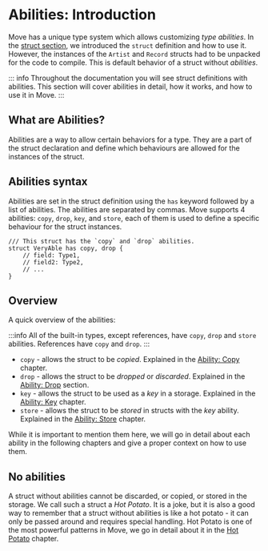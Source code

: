 # Abilities: Introduction

Move has a unique type system which allows customizing _type abilities_.
In the [struct section](./struct.mdx), we introduced the `struct` definition and how to use it.
However, the instances of the `Artist` and `Record` structs had to be unpacked for the code to
compile. This is default behavior of a struct without _abilities_.

::: info
Throughout the documentation you will see struct definitions with abilities. This section will cover abilities in detail, how it works, and how to use it
in Move.
:::

## What are Abilities?

Abilities are a way to allow certain behaviors for a type. They are a part of the struct declaration
and define which behaviours are allowed for the instances of the struct.

## Abilities syntax

Abilities are set in the struct definition using the `has` keyword followed by a list of abilities.
The abilities are separated by commas. Move supports 4 abilities: `copy`, `drop`, `key`, and
`store`, each of them is used to define a specific behaviour for the struct instances.

```move
/// This struct has the `copy` and `drop` abilities.
struct VeryAble has copy, drop {
    // field: Type1,
    // field2: Type2,
    // ...
}
```

## Overview

A quick overview of the abilities:

:::info
All of the built-in types, except references, have `copy`, `drop` and `store` abilities.
References have `copy` and `drop`.
:::

- `copy` - allows the struct to be _copied_. Explained in the [Ability: Copy](./copy.mdx)
  chapter.
- `drop` - allows the struct to be _dropped_ or _discarded_. Explained in the
  [Ability: Drop](./drop.mdx) section.
- `key` - allows the struct to be used as a _key_ in a storage. Explained in the
  [Ability: Key](./key.mdx) chapter.
- `store` - allows the struct to be _stored_ in structs with the _key_ ability. Explained in the
  [Ability: Store](./store.mdx) chapter.

While it is important to mention them here, we will go in detail about each ability in the following
chapters and give a proper context on how to use them.

## No abilities

A struct without abilities cannot be discarded, or copied, or stored in the storage. We call such a
struct a _Hot Potato_. It is a joke, but it is also a good way to remember that a struct without
abilities is like a hot potato - it can only be passed around and requires special handling. Hot
Potato is one of the most powerful patterns in Move, we go in detail about it in the
[Hot Potato](../patterns/hot-potato.mdx) chapter.
